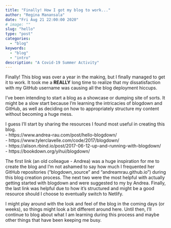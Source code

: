 ```yaml
---
title: "Finally! How I got my blog to work..."
author: "Regina Manansala"
date: "Fri Aug 21 22:00:00 2020"
# image: ""
slug: "hello"
type: "post"
categories:
  - "blog"
keywords: 
  - "blog"
  - "intro"
description: "A Covid-19 Summer Activity"
---
```


Finally! This blog was over a year in the making, but I finally managed to get it to work.
It took me a **REALLY** long time to realize that my dissatisfaction with my GitHub username was causing all the blog deployment hiccups.

I've been intending to start a blog as a showcase or dumping site of sorts. It might be a slow start because I'm learning the intricacies of blogdown and GitHub, as well as deciding on how to appropriately structure my content without becoming a huge mess.

I guess I'll start by sharing the resources I found most useful in creating this blog.
<br> - https://www.andrea-rau.com/post/hello-blogdown/
<br> - https://www.tylerclavelle.com/code/2017/blogdown/
<br> - https://alison.rbind.io/post/2017-06-12-up-and-running-with-blogdown/
<br> - https://bookdown.org/yihui/blogdown/


The first link (an old colleague - Andrea) was a huge inspiration for me to create the blog and I'm not ashamed to say how much I frequented her GitHub repositories ("blogdown_source" and "andreamrau.github.io") during this blog creation process. The next two were the most helpful with actually getting started with blogdown and were suggested to my by Andrea. Finally, the last link was helpful due to how it's structured and might be a good resource should I choose to eventually switch to Netlify.

I might play around with the look and feel of the blog in the coming days (or weeks), so things might look a bit different around here. Until then, I'll continue to blog about what I am learning during this process and maybe other things that have been keeping me busy.